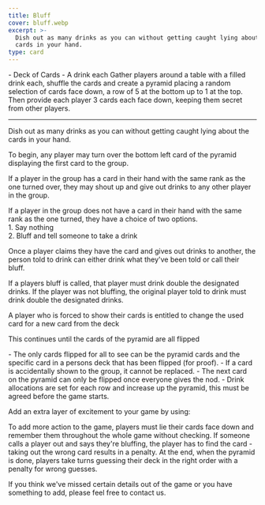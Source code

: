 ```yaml
---
title: Bluff
cover: bluff.webp
excerpt: >-
  Dish out as many drinks as you can without getting caught lying about the
  cards in your hand.
type: card
---
```


<GameHero
  cover="/BeerGoggleGames/images/bluff.webp"
  alt="Bluff"
/>

<GameSection title="Equipment" icon="/BeerGoggleGames/images/liquor.webp">
-   Deck of Cards
-   A drink each
</GameSection>

<GameSection title="Setup" icon="/BeerGoggleGames/images/settings.webp">
Gather players around a table with a filled drink each, shuffle the cards and create a pyramid placing a random selection of cards face down, a row of 5 at the bottom up to 1 at the top. Then provide each player 3 cards each face down, keeping them secret from other players.

* * *
</GameSection>

<GameSection title="Aim of the Game" icon="/BeerGoggleGames/images/target.webp">
<p>Dish out as many drinks as you can without getting caught lying about the cards in your hand.</p>
</GameSection>

<GameSection title="How to Play" icon="/BeerGoggleGames/images/question.webp">
To begin, any player may turn over the bottom left card of the pyramid displaying the first card to the group.

If a player in the group has a card in their hand with the same rank as the one turned over, they may shout up and give out drinks to any other player in the group.

If a player in the group does not have a card in their hand with the same rank as the one turned, they have a choice of two options.  
1\. Say nothing  
2\. Bluff and tell someone to take a drink

Once a player claims they have the card and gives out drinks to another, the person told to drink can either drink what they've been told or call their bluff.

If a players bluff is called, that player must drink double the designated drinks. If the player was not bluffing, the original player told to drink must drink double the designated drinks.

A player who is forced to show their cards is entitled to change the used card for a new card from the deck

This continues until the cards of the pyramid are all flipped
</GameSection>

<GameSection title="Rules" icon="/BeerGoggleGames/images/rules.webp">
-   The only cards flipped for all to see can be the pyramid cards and the specific card in a persons deck that has been flipped (for proof).
-   If a card is accidentally shown to the group, it cannot be replaced.
-   The next card on the pyramid can only be flipped once everyone gives the nod.
-   Drink allocations are set for each row and increase up the pyramid, this must be agreed before the game starts.
</GameSection>

<GameSection title="Special Edition" icon="/BeerGoggleGames/images/special.webp">
<p>Add an extra layer of excitement to your game by using:</p>
</GameSection>

<GameSection title="**#**" icon="/BeerGoggleGames/images/question.webp">
<p>To add more action to the game, players must lie their cards face down and remember them throughout the whole game without checking. If someone calls a player out and says they're bluffing, the player has to find the card - taking out the wrong card results in a penalty. At the end, when the pyramid is done, players take turns guessing their deck in the right order with a penalty for wrong guesses.</p>
</GameSection>

<ShareButtons title="Bluff" />

<FeedbackCard>
<p>If you think we've missed certain details out of the game or you have something to add, please feel free to contact us.</p>
</FeedbackCard>
